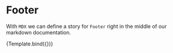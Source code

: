 
<Meta title="Container/Footer" component={Footer} />

# Footer

With `MDX` we can define a story for `Footer` right in the middle of our
markdown documentation.


<Canvas>
  <Story name="Footer">
    {Template.bind({})}
  </Story>
</Canvas>

<ArgsTable of={Footer} />
